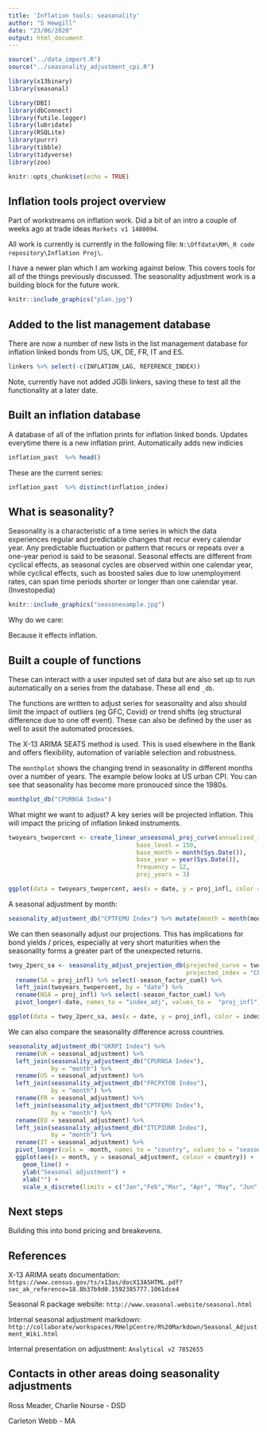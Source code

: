 ```yaml
---
title: 'Inflation tools: seasonality'
author: "S Hewgill"
date: "23/06/2020"
output: html_document 
---
```


```r
source("../data_import.R")
source("../seasonality_adjustment_cpi.R")

library(x13binary)
library(seasonal)

library(DBI)
library(dbConnect)
library(futile.logger)
library(lubridate)
library(RSQLite)
library(purrr)
library(tibble)
library(tidyverse)
library(zoo)

knitr::opts_chunk$set(echo = TRUE)
```

## Inflation tools project overview 

Part of workstreams on inflation work. Did a bit of an intro a couple of weeks ago at trade ideas `Markets v1 1480094`.  

All work is currently is currently in the following file: `N:\Offdata\RM\_R code repository\Inflation Proj\`.

I have a newer plan which I am working against below. This covers tools for all of the things previously discussed. The seasonality adjustment work is a building block for the future work. 

```r
knitr::include_graphics("plan.jpg")
```

## Added to the list management database 

There are now a number of new lists in the list management database for inflation linked bonds from US, UK, DE, FR, IT and ES.  

```r
linkers %>% select(-c(INFLATION_LAG, REFERENCE_INDEX)) 
```

Note, currently have not added JGBi linkers, saving these to test all the functionality at a later date. 


## Built an inflation database

A database of all of the inflation prints for inflation linked bonds. Updates everytime there is a new inflation print. Automatically adds new indicies 


```r
inflation_past  %>% head()
```

These are the current series:

```r
inflation_past  %>% distinct(inflation_index)
```


## What is seasonality?  

Seasonality is a characteristic of a time series in which the data experiences regular and predictable changes that recur every calendar year. Any predictable fluctuation or pattern that recurs or repeats over a one-year period is said to be seasonal. Seasonal effects are different from cyclical effects, as seasonal cycles are observed within one calendar year, while cyclical effects, such as boosted sales due to low unemployment rates, can span time periods shorter or longer than one calendar year. (Investopedia)

```r
knitr::include_graphics("seasonexample.jpg") 
```

Why do we care: 

Because it effects inflation. 


## Built a couple of functions  

These can interact with a user inputed set of data but are also set up to run automatically on a series from the database. These all end `_db`. 

The functions are written to adjust series for seasonality and also should limit the impact of outliers (eg GFC, Covid) or trend shifts (eg structural difference due to one off event).  These can also be defined by the user as well to assit the automated processes. 

The X-13 ARIMA SEATS method is used. This is used elsewhere in the Bank and offers flexibility, automation of variable selection and robustness. 

The `monthplot` shows the changing trend in seasonality in different months over a number of years. The example below looks at US urban CPI. You can see that seasonality has become more pronouced since the 1980s.   


```r
monthplot_db("CPURNSA Index")
```

What might we want to adjust? A key series will be projected inflation. This will impact the pricing of inflation linked instruments. 


```r
twoyears_twopercent <- create_linear_unseasonal_proj_curve(annualised_inflation_percent = 2,
                                    base_level = 150,
                                    base_month = month(Sys.Date()),
                                    base_year = year(Sys.Date()),
                                    frequency = 12,
                                    proj_years = 3)

ggplot(data = twoyears_twopercent, aes(x = date, y = proj_infl, color = "red")) + geom_line()
```

A seasonal adjustment by month: 

```r
seasonality_adjustment_db("CPTFEMU Index") %>% mutate(month = month(month, label = TRUE))
```


We can then seasonally adjust our projections. This has implications for bond yields / prices, especially at very short maturities when the seasonality forms a greater part of the unexpected returns.   

```r
twoy_2perc_sa <- seasonality_adjust_projection_db(projected_curve = twoyears_twopercent, 
                                                  projected_index = "CPURNSA Index") %>%
  rename(SA = proj_infl) %>% select(-season_factor_cuml) %>%
  left_join(twoyears_twopercent, by = "date") %>%
  rename(NSA = proj_infl) %>% select(-season_factor_cuml) %>%
  pivot_longer(-date, names_to = "index_adj", values_to =  "proj_infl")

ggplot(data = twoy_2perc_sa, aes(x = date, y = proj_infl, color = index_adj)) + geom_line()
```





We can also compare the seasonality difference across countries. 

```r
seasonality_adjustment_db("UKRPI Index") %>%
  rename(UK = seasonal_adjustment) %>%
  left_join(seasonality_adjustment_db("CPURNSA Index"), 
            by = "month") %>%
  rename(US = seasonal_adjustment) %>%
  left_join(seasonality_adjustment_db("FRCPXTOB Index"), 
            by = "month") %>%
  rename(FR = seasonal_adjustment) %>%
  left_join(seasonality_adjustment_db("CPTFEMU Index"), 
            by = "month") %>%
  rename(EU = seasonal_adjustment) %>%
  left_join(seasonality_adjustment_db("ITCPIUNR Index"), 
            by = "month") %>% 
  rename(IT = seasonal_adjustment) %>%
  pivot_longer(cols = -month, names_to = "country", values_to = "seasonal_adjustment") %>%
  ggplot(aes(x = month, y = seasonal_adjustment, colour = country)) +
    geom_line() +
    ylab("Seasonal adjustment") +
    xlab("") +
    scale_x_discrete(limits = c("Jan","Feb","Mar", "Apr", "May", "Jun", "Jul", "Aug", "Sep", "Oct", "Nov", "Dec"))
```

## Next steps 

Building this into bond pricing and breakevens. 


## References 

X-13 ARIMA seats documentation: `https://www.census.gov/ts/x13as/docX13ASHTML.pdf?sec_ak_reference=18.8b37b9d0.1592385777.1061dce4 `

Seasonal R package website: `http://www.seasonal.website/seasonal.html `

Internal seasonal adjustment markdown: `http://collaborate/workspaces/RHelpCentre/R%20Markdown/Seasonal_Adjustment_Wiki.html `

Internal presentation on adjustment: `Analytical v2 7852655`

## Contacts in other areas doing seasonality adjustments

Ross Meader, Charlie Nourse - DSD

Carleton Webb - MA 
 


